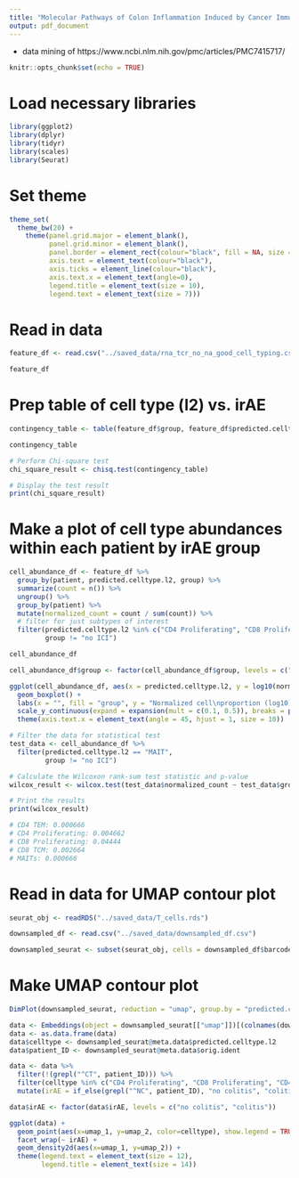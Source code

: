 ```yaml
---
title: "Molecular Pathways of Colon Inflammation Induced by Cancer Immunotherapy"
output: pdf_document
---
```


 - data mining of https://www.ncbi.nlm.nih.gov/pmc/articles/PMC7415717/
 
```r
knitr::opts_chunk$set(echo = TRUE)
```

# Load necessary libraries

```r

library(ggplot2)
library(dplyr)
library(tidyr)
library(scales)
library(Seurat)

```

# Set theme

```r

theme_set(
  theme_bw(20) +
    theme(panel.grid.major = element_blank(),
          panel.grid.minor = element_blank(),
          panel.border = element_rect(colour="black", fill = NA, size = 1),
          axis.text = element_text(colour="black"),
          axis.ticks = element_line(colour="black"),
          axis.text.x = element_text(angle=0),
          legend.title = element_text(size = 10),
          legend.text = element_text(size = 7)))

```

# Read in data

```r

feature_df <- read.csv("../saved_data/rna_tcr_no_na_good_cell_typing.csv")

feature_df

```

# Prep table of cell type (l2) vs. irAE

```r

contingency_table <- table(feature_df$group, feature_df$predicted.celltype.l2)

contingency_table

# Perform Chi-square test
chi_square_result <- chisq.test(contingency_table)

# Display the test result
print(chi_square_result)

```

# Make a plot of cell type abundances within each patient by irAE group

```r

cell_abundance_df <- feature_df %>%
  group_by(patient, predicted.celltype.l2, group) %>%
  summarize(count = n()) %>%
  ungroup() %>%
  group_by(patient) %>%
  mutate(normalized_count = count / sum(count)) %>%
  # filter for just subtypes of interest
  filter(predicted.celltype.l2 %in% c("CD4 Proliferating", "CD8 Proliferating", "CD4 TEM", "CD8 TCM", "MAIT"),
         group != "no ICI")

cell_abundance_df

cell_abundance_df$group <- factor(cell_abundance_df$group, levels = c("no ICI", "ICI no colitis", "ICI colitis"))

ggplot(cell_abundance_df, aes(x = predicted.celltype.l2, y = log10(normalized_count), fill = group)) +
  geom_boxplot() +
  labs(x = "", fill = "group", y = "Normalized cell\nproportion (log10)") +
  scale_y_continuous(expand = expansion(mult = c(0.1, 0.5)), breaks = pretty_breaks(n = 3)) +
  theme(axis.text.x = element_text(angle = 45, hjust = 1, size = 10))

# Filter the data for statistical test
test_data <- cell_abundance_df %>%
  filter(predicted.celltype.l2 == "MAIT",
         group != "no ICI")

# Calculate the Wilcoxon rank-sum test statistic and p-value
wilcox_result <- wilcox.test(test_data$normalized_count ~ test_data$group)

# Print the results
print(wilcox_result)

# CD4 TEM: 0.000666
# CD4 Proliferating: 0.004662
# CD8 Proliferating: 0.04444
# CD8 TCM: 0.002664
# MAITs: 0.000666

```

# Read in data for UMAP contour plot

```r

seurat_obj <- readRDS("../saved_data/T_cells.rds")

downsampled_df <- read.csv("../saved_data/downsampled_df.csv")

downsampled_seurat <- subset(seurat_obj, cells = downsampled_df$barcode)

```

# Make UMAP contour plot

```r

DimPlot(downsampled_seurat, reduction = "umap", group.by = "predicted.celltype.l2", label = TRUE, label.size = 3 , repel = TRUE)

data <- Embeddings(object = downsampled_seurat[["umap"]])[(colnames(downsampled_seurat)), c(1, 2)]
data <- as.data.frame(data)
data$celltype <- downsampled_seurat@meta.data$predicted.celltype.l2
data$patient_ID <- downsampled_seurat@meta.data$orig.ident

data <- data %>%
  filter(!(grepl("^CT", patient_ID))) %>%
  filter(celltype %in% c("CD4 Proliferating", "CD8 Proliferating", "CD4 TEM", "CD8 TCM", "MAIT")) %>%
  mutate(irAE = if_else(grepl("^NC", patient_ID), "no colitis", "colitis"))

data$irAE <- factor(data$irAE, levels = c("no colitis", "colitis"))

ggplot(data) +
  geom_point(aes(x=umap_1, y=umap_2, color=celltype), show.legend = TRUE, size = 0.01) +
  facet_wrap(~ irAE) +
  geom_density2d(aes(x=umap_1, y=umap_2)) +
  theme(legend.text = element_text(size = 12),
        legend.title = element_text(size = 14))

```